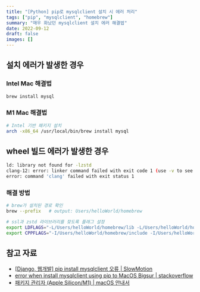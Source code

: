 ```yaml
---
title: "[Python] pip로 mysqlclient 설치 시 에러 처리"
tags: ["pip", "mysqlclient", "homebrew"]
summary: "매우 화났던 mysqlclient 설치 에러 해결법"
date: 2022-09-12
draft: false
images: []
---
```


## 설치 에러가 발생한 경우

### Intel Mac 해결법

```bash
brew install mysql
```

### M1 Mac 해결법

```bash
# Intel 기반 패키지 설치
arch -x86_64 /usr/local/bin/brew install mysql
```

## wheel 빌드 에러가 발생한 경우

```bash
ld: library not found for -lzstd
clang-12: error: linker command failed with exit code 1 (use -v to see invocation)
error: command 'clang' failed with exit status 1
```

### 해결 방법

```bash
# brew가 설치된 경로 확인
brew --prefix   # output: Users/helloWorld/homebrew

# ssl과 zstd 라이브러리를 찾도록 플래그 설정
export LDFLAGS="-L/Users/helloWorld/homebrew/lib -L/Users/helloWorld/homebrew/opt/openssl/lib"
export CPPFLAGS="-I/Users/helloWorld/homebrew/include -I/Users/helloWorld/homebrew/opt/openssl/include"
```

## 참고 자료

- [[Django, 웹개발] pip install mysqlclient 오류 | SlowMotion](https://slow-motionn.tistory.com/12)
- [error when install mysqlclient using pip to MacOS Bigsur | stackoverflow](https://stackoverflow.com/questions/67767255/error-when-install-mysqlclient-using-pip-to-macos-bigsur)
- [패키지 관리자 (Apple Silicon/M1) | macOS 안내서](https://subicura.com/mac/dev/apple-silicon.html#apple-silicon-m1)

